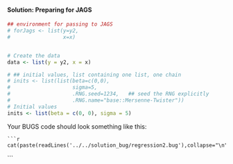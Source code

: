 #### Solution: Preparing for JAGS

```r
## environment for passing to JAGS
# forJags <- list(y=y2,
#                 x=x)


# Create the data
data <- list(y = y2, x = x)


```

```r
# ## initial values, list containing one list, one chain
# inits <- list(list(beta=c(0,0),
#                    sigma=5,
#                    .RNG.seed=1234,   ## seed the RNG explicitly
#                    .RNG.name="base::Mersenne-Twister"))
# Initial values
inits <- list(beta = c(0, 0), sigma = 5)

```

Your BUGS code should look something like this:
```
```r
cat(paste(readLines('../../solution_bug/regression2.bug'),collapse="\n"))
```
```

